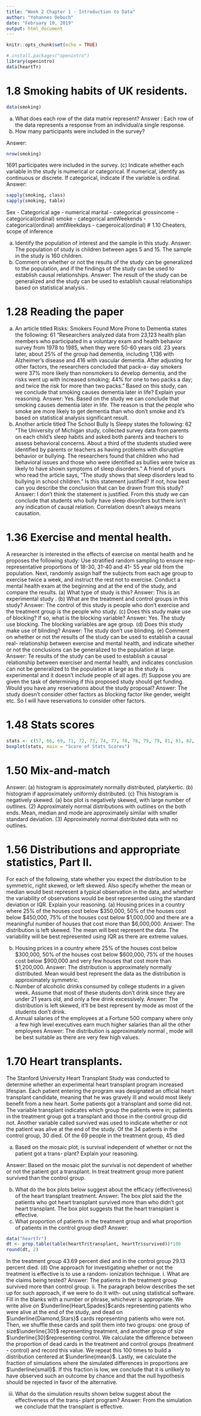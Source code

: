 ```yaml
---
title: "Week 2 Chapter 1 - Introduction to Data"
author: "Yohannes Deboch"
date: "February 10, 2019"
output: html_document
---
```


```r
knitr::opts_chunk$set(echo = TRUE)
```
```r
# install.packages("openintro")
library(openintro)
data(heartTr)
```

# 1.8 Smoking habits of UK residents.
```r
data(smoking)
```

(a) What does each row of the data matrix represent?
Answer : Each row of the data represents a response from an individual/a single response.
(b) How many participants were included in the survey?

Answer:
```r
nrow(smoking)
```

1691 participates were included in the survey.
(c) Indicate whether each variable in the study is numerical or categorical. If numerical, identify
as continuous or discrete. If categorical, indicate if the variable is ordinal.
Answer:
```r
sapply(smoking, class)
sapply(smoking, table)

```

Sex - Categorical 
age - numerical
marital - categorical
grossincome - categorical(ordinal)
smoke - categorical
amtWeekends - categorical(ordinal)
amtWeekdays - caegeroical(ordinal)
# 1.10 Cheaters, scope of inference

(a) Identify the population of interest and the sample in this study.
Answer: The population of study is children between ages 5 and 15. The sample in the study is 160 children.
(b) Comment on whether or not the results of the study can be generalized to the population, and
if the findings of the study can be used to establish causal relationships.
Answer: The result of the study can be generalized and the study  can be used to establish causal relationships based on statistical analysis .

# 1.28 Reading the paper
(a) An article titled Risks: Smokers Found More Prone to Dementia states the following: 61
“Researchers analyzed data from 23,123 health plan members who participated in a voluntary
exam and health behavior survey from 1978 to 1985, when they were 50-60 years old. 23 years
later, about 25% of the group had dementia, including 1,136 with Alzheimer’s disease and 416
with vascular dementia. After adjusting for other factors, the researchers concluded that pack-a-
day smokers were 37% more likely than nonsmokers to develop dementia, and the risks went up
with increased smoking; 44% for one to two packs a day; and twice the risk for more than two
packs.”
Based on this study, can we conclude that smoking causes dementia later in life? Explain your
reasoning.
Answer: Yes. Based on the study we can conclude that smoking causes dementia later in life. The reason is that the people who smoke are more likely to get dementia than who don't smoke and it's based on statistical analysis significant result.
(b) Another article titled The School Bully Is Sleepy states the following: 62
“The University of Michigan study, collected survey data from parents on each child’s sleep habits
and asked both parents and teachers to assess behavioral concerns. About a third of the students
studied were identified by parents or teachers as having problems with disruptive behavior or
bullying. The researchers found that children who had behavioral issues and those who were
identified as bullies were twice as likely to have shown symptoms of sleep disorders.”
A friend of yours who read the article says, “The study shows that sleep disorders lead to
bullying in school children.” Is this statement justified? If not, how best can you describe the
conclusion that can be drawn from this study?
Answer: I don't think the statement is justified. From this study we can conclude that students who bully have sleep disorders but there isn't any indication of causal relation. Correlation doesn't always means causation.

# 1.36 Exercise and mental health.
A researcher is interested in the effects of exercise on
mental health and he proposes the following study: Use stratified random sampling to ensure rep-
representative proportions of 18-30, 31-40 and 41- 55 year old from the population. Next, randomly
assign half the subjects from each age group to exercise twice a week, and instruct the rest not
to exercise. Conduct a mental health exam at the beginning and at the end of the study, and
compare the results.
(a) What type of study is this?
Answer: This is an experimental study .
(b) What are the treatment and control groups in this study?
Answer: The control of this study is people who don't exercise and the treatment group is the people who study.
(c) Does this study make use of blocking? If so, what is the blocking variable?
Answer: Yes. The study use blocking. The blocking variables are age group. 
(d) Does this study make use of blinding?
Answer: The study don't use blinding.
(e) Comment on whether or not the results of the study can be used to establish a causal real-
relationship between exercise and mental health, and indicate whether or not the conclusions can
be generalized to the population at large.
Answer: Te results of the study can be used to establish a causal relationship between exerciser and mental health, and indicates conclusion can not be generalized to the population at large as the study is experimental and it doesn't include people of all ages.
(f) Suppose you are given the task of determining if this proposed study should get funding.
Would you have any reservations about the study proposal?
Answer: The study doesn't consider other factors as blocking factor like gender, weight etc. So I will have reservations to consider other factors.

# 1.48 Stats scores

```r
stats <- c(57, 66, 69, 71, 72, 73, 74, 77, 78, 78, 79, 79, 81, 81, 82, 83, 83, 88, 89, 94)
boxplot(stats, main = "Score of Stats Scores")
```
# 1.50 Mix-and-match
Answer: (a) histogram is approximately normally distributed, platykertic.
(b) histogram if approximately uniformly distributed.
(c) This histogram is negatively skewed.
(a) box plot is negatively skewed, with large number of outlines.
(2) Approximately normal distributions with outlines on the both ends. Mean, median and mode are approximately similar with smaller standard deviation.
(3) Approximately normal distributed data with no outlines. 


# 1.56 Distributions and appropriate statistics, Part II. 
For each of the following, state
whether you expect the distribution to be symmetric, right skewed, or left skewed. Also specify
whether the mean or median would best represent a typical observation in the data, and whether
the variability of observations would be best represented using the standard deviation or IQR.
Explain your reasoning.
(a) Housing prices in a country where 25% of the houses cost below $350,000, 50% of the houses
cost below \$450,000, 75% of the houses cost below \$1,000,000 and there are a meaningful
number of houses that cost more than $6,000,000.
Answer: The distribution is left skewed. The mean will best represent the data. The variability will be best represented using IQR as there are extreme values.

(b) Housing prices in a country where 25% of the houses cost below $300,000, 50% of the houses
cost below \$600,000, 75% of the houses cost below \$900,000 and very few houses that cost
more than \$1,200,000.
Answer: The distribution is approximately normally distributed. Mean would best represent the data as the distribution is approximately symmetric.
(c) Number of alcoholic drinks consumed by college students in a given week. Assume that most of
these students don’t drink since they are under 21 years old, and only a few drink excessively.
Answer: The distribution is left skewed, it'll be best represent by mode as most of the students don't drink.
(d) Annual salaries of the employees at a Fortune 500 company where only a few high level
executives earn much higher salaries than all the other employees
Answer: The distribution is approximately normal , mode will be best suitable as there are very few high values.

# 1.70 Heart transplants.

 The Stanford University Heart Transplant Study was conducted to
determine whether an experimental heart transplant program increased lifespan. Each patient
entering the program was designated an official heart transplant candidate, meaning that he was
gravely ill and would most likely benefit from a new heart. Some patients got a transplant and
some did not. The variable transplant indicates which group the patients were in; patients in the
treatment group got a transplant and those in the control group did not. Another variable called
survived was used to indicate whether or not the patient was alive at the end of the study. Of
the 34 patients in the control group, 30 died. Of the 69 people in the treatment group, 45 died


(a) Based on the mosaic plot, is survival independent of whether or not the patient got a trans-
plant? Explain your reasoning.

Answer: Based on the mosaic plot the survival is not dependent of whether or not the patient got a transplant. In treat treatment group more patient survived than the control group.

(b) What do the box plots below suggest about the efficacy (effectiveness) of the heart transplant
treatment.
Answer: The box plot said the the patients who got heart transplant survived more than who didn't got heart transplant. The box plot suggests that the heart transplant is effective.
(c) What proportion of patients in the treatment group and what proportion of patients in the
control group died?
Answer: 
```r
data("heartTr")
dt <- prop.table(table(heartTr$transplant, heartTr$survived))*100
round(dt, 2)
```
In the treatment group 43.69 percent died and in the control group 29.13 percent died.
(d) One approach for investigating whether or not the treatment is effective is to use a random-
ionization technique.
i. What are the claims being tested?
Answer: The patients in the treatment group survived more than control group.
ii. The paragraph below describes the set up for such approach, if we were to do it with-
out using statistical software. Fill in the blanks with a number or phrase, whichever is
appropriate.
We write alive on $\underline{Heart,Spades}$cards representing patients who were alive at
the end of the study, and dead on $\underline{Diamond,Stars}$ cards representing patients
who were not. Then, we shuffle these cards and split them into two groups:
one group of size$\underline{30}$ representing treatment, and another group of
size $\underline{30}$representing control. We calculate the difference between
the proportion of dead cards in the treatment and control groups (treatment -
control) and record this value. We repeat this 100 times to build a distribution
centered at $\underline{mean}$. Lastly, we calculate the fraction of simulations where
the simulated differences in proportions are $\underline{small}$. If this fraction is low,
we conclude that it is unlikely to have observed such an outcome by chance and
that the null hypothesis should be rejected in favor of the alternative.

iii. What do the simulation results shown below suggest about the effectiveness of the trans-
plant program?
Answer: From the simulation we conclude that the transplant is effective.